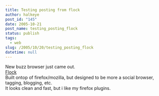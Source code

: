 ```yaml
---
title: Testing posting from flock
author: halkeye
post_id: "145"
date: 2005-10-21
post_name: testing_posting_flock
status: publish
tags:
  - web
slug: /2005/10/20/testing_posting_flock
datetime: null
---
```


New buzz browser just came out.  
[Flock](https://www.flock.com/)  
Built ontop of firefox/mozilla, but designed to be more a social browser, tagging, blogging, etc.  
It looks clean and fast, but i like my firefox plugins.
